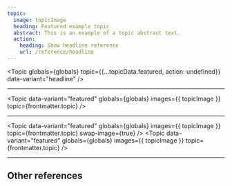```yaml
---
topic:
  image: topicImage
  heading: Featured example topic
  abstract: This is an example of a topic abstract text.
  action:
    heading: Show headline reference
    url: /reference/headline
---
```


<Topic
  globals={globals}
  topic={{...topicData.featured, action: undefined}}
  data-variant="headline"
/>

---

<Topic
  data-variant="featured"
  globals={globals}
  images={{ topicImage }}
  topic={frontmatter.topic}
/>

---

<Topic
  data-variant="featured"
  globals={globals}
  images={{ topicImage }}
  topic={frontmatter.topic}
  swap-image={true}
/>
<Topic
  data-variant="featured"
  globals={globals}
  images={{ topicImage }}
  topic={frontmatter.topic}
/>

---

## Other references

<TopicList 
  class="s-grid u-grid-three-cols u-gap-m"
  data-variant="card"
  globals={globals}
  topics={Object.values(topicData)}
/>
